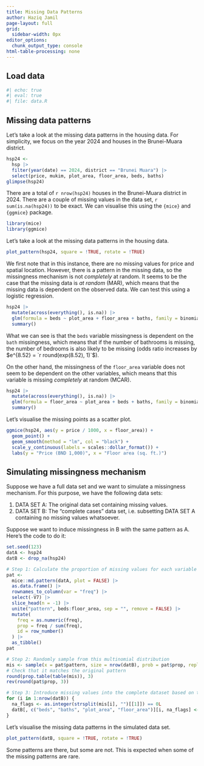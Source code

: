 ```yaml
---
title: Missing Data Patterns
author: Haziq Jamil
page-layout: full
grid:
  sidebar-width: 0px
editor_options: 
  chunk_output_type: console
html-table-processing: none
---
```


## Load data 

```r
#| echo: true
#| eval: true 
#| file: data.R
```

## Missing data patterns

Let's take a look at the missing data patterns in the housing data.
For simplicity, we focus on the year 2024 and houses in the Brunei-Muara district.

```r
hsp24 <- 
  hsp |>
  filter(year(date) == 2024, district == "Brunei Muara") |>
  select(price, mukim, plot_area, floor_area, beds, baths)
glimpse(hsp24)
```

There are a total of `r nrow(hsp24)` houses in the Brunei-Muara district in 2024.
There are a couple of missing values in the data set, `r sum(is.na(hsp24))` to be exact.
We can visualise this using the `{mice}` and `{ggmice}` package.

```r
library(mice)
library(ggmice)
```

Let's take a look at the missing data patterns in the housing data.

```r
plot_pattern(hsp24, square = !TRUE, rotate = !TRUE) 
```

We first note that in this instance, there are no missing values for price and spatial location.
However, there is a pattern in the missing data, so the missingness mechanism is not *completely* at random. 
It seems to be the case that the missing data is *at random* (MAR), which means that the missing data is dependent on the observed data.
We can test this using a logistic regression.

```r
hsp24 |>
  mutate(across(everything(), is.na)) |>
  glm(formula = beds ~ plot_area + floor_area + baths, family = binomial) |>
  summary()
```

What we can see is that the `beds` variable missingness is dependent on the `bath` missingness, which means that if the number of bathrooms is missing, the number of bedrooms is also likely to be missing (odds ratio increases by $e^{8.52} = `r round(exp(8.52), 1)`$).

On the other hand, the missingness of the `floor_area` variable does not seem to be dependent on the other variables, which means that this variable is missing *completely* at random (MCAR).

```r
hsp24 |>
  mutate(across(everything(), is.na)) |>
  glm(formula = floor_area ~ plot_area + beds + baths, family = binomial) |>
  summary()
```

Let's visualise the missing points as a scatter plot.

```r
ggmice(hsp24, aes(y = price / 1000, x = floor_area)) +
  geom_point() +
  geom_smooth(method = "lm", col = "black") +
  scale_y_continuous(labels = scales::dollar_format()) +
  labs(y = "Price (BND 1,000)", x = "Floor area (sq. ft.)")
```


## Simulating missingness mechanism

Suppose we have a full data set and we want to simulate a missingness mechanism.
For this purpose, we have the following data sets:

1. DATA SET A: The original data set containing missing values.
2. DATA SET B: The "complete cases" data set, i.e. subsetting DATA SET A containing no missing values whatsoever.

Suppose we want to induce missingness in B with the same pattern as A.
Here's the code to do it:

```r
set.seed(123)
datA <- hsp24
datB <- drop_na(hsp24)

# Step 1: Calculate the proportion of missing values for each variable in the original data
pat <-
  mice::md.pattern(datA, plot = FALSE) |>
  as.data.frame() |>
  rownames_to_column(var = "freq") |>
  select(-V7) |>
  slice_head(n = -1) |>
  unite("pattern", beds:floor_area, sep = "", remove = FALSE) |>
  mutate(
    freq = as.numeric(freq),
    prop = freq / sum(freq),
    id = row_number()
  ) |> 
  as_tibble()
pat

# Step 2: Randomly sample from this multinomial distribution
mis <- sample(x = pat$pattern, size = nrow(datB), prob = pat$prop, replace = TRUE)
# Check that it matches the original pattern
round(prop.table(table(mis)), 3)
rev(round(pat$prop, 3))

# Step 3: Introduce missing values into the complete dataset based on these proportions
for (i in 1:nrow(datB)) {
  na_flags <- as.integer(strsplit(mis[i], "")[[1]]) == 0L
  datB[, c("beds", "baths", "plot_area", "floor_area")][i, na_flags] <- NA
}
```

Let's visualise the missing data patterns in the simulated data set.

```r
plot_pattern(datB, square = !TRUE, rotate = !TRUE) 
```

Some patterns are there, but some are not. This is expected when some of the missing patterns are rare.